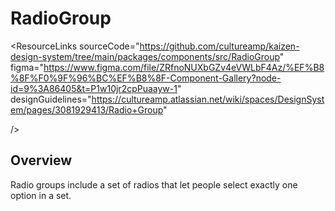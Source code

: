 
<Meta of={RadioGroupStories} />

# RadioGroup

<ResourceLinks
  sourceCode="https://github.com/cultureamp/kaizen-design-system/tree/main/packages/components/src/RadioGroup"
  figma="https://www.figma.com/file/ZRfnoNUXbGZv4eVWLbF4Az/%EF%B8%8F%F0%9F%96%BC%EF%B8%8F-Component-Gallery?node-id=9%3A86405&t=P1w10jr2cpPuaayw-1"
  designGuidelines="https://cultureamp.atlassian.net/wiki/spaces/DesignSystem/pages/3081929413/Radio+Group"

/>

<KAIOInstallation exportNames="RadioGroup" />

## Overview

Radio groups include a set of radios that let people select exactly one option in a set.

<Canvas of={RadioGroupStories.Playground} />
<Controls of={RadioGroupStories.Playground} />
